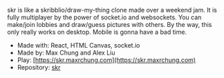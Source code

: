 skr is like a skribblio/draw-my-thing clone made over a weekend jam. It is fully multiplayer by the power of socket.io and websockets. You can make/join lobbies and draw/guess pictures with others. By the way, this only really works on desktop. Mobile is gonna have a bad time.

*   Made with: React, HTML Canvas, socket.io
*   Made by: Max Chung and Alex Liu
*   Play: [https://skr.maxrchung.com](https://skr.maxrchung.com)
*   Repository: [skr](https://github.com/maxrchung/skr)